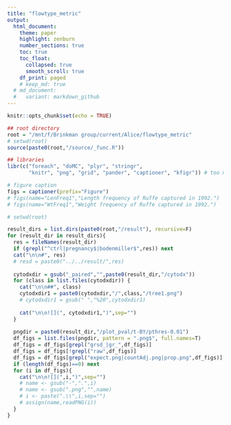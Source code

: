 ```yaml
---
title: "flowtype_metric"
output:
  html_document:
    theme: paper
    highlight: zenburn
    number_sections: true
    toc: true
    toc_float: 
      collapsed: true
      smooth_scroll: true
    df_print: paged
    # keep_md: true
  # md_document:
  #   variant: markdown_github
---
```


```r
knitr::opts_chunk$set(echo = TRUE)

## root directory
root = "/mnt/f/Brinkman group/current/Alice/flowtype_metric"
# setwd(root)
source(paste0(root,"/source/_func.R"))

## libraries
libr(c("foreach", "doMC", "plyr", "stringr",
       "knitr", "png", "grid", "pander", "captioner", "kfigr")) # too much, but will use later on

# figure caption
figs = captioner(prefix="Figure")
# figs(name="LenFreq1","Length frequency of Ruffe captured in 1992.")
# figs(name="WtFreq1","Weight frequency of Ruffe captured in 1992.")

```



```r

# setwd(root)

result_dirs = list.dirs(paste0(root,"/result"), recursive=F)
for (result_dir in result_dirs){
  res = fileNames(result_dir)
  if (grepl("^ctrl|pregnancy$|bodenmiller$",res)) next
  cat("\n\n#", res)
  # resd = paste0("../../result/",res)
  
  cytodxdir = gsub("_paired","",paste0(result_dir,"/cytodx"))
  for (class in list.files(cytodxdir)) {
    cat("\n\n##", class)
    cytodxdir1 = paste0(cytodxdir,"/",class,"/tree1.png")
    # cytodxdir1 = gsub(" ","%20",cytodxdir1)
    
    cat("\n\n![](", cytodxdir1,")",sep="")
  }
  
  pngdir = paste0(result_dir,"/plot_pval/t-BY/pthres-0.01")
  df_figs = list.files(pngdir, pattern = ".png$", full.names=T)
  df_figs = df_figs[grepl("grsd_|gr_",df_figs)]
  df_figs = df_figs[!grepl("raw",df_figs)]
  df_figs = df_figs[grepl("expect.png|countAdj.png|prop.png",df_figs)]
  if (length(df_figs)==0) next
  for (i in df_figs){  
    cat("\n\n![](",i,")",sep="")
    # name <- gsub("-",".",i)
    # name <- gsub(".png","",name)  
    # i <- paste(".\\",i,sep="")
    # assign(name,readPNG(i))
  }
}
```

